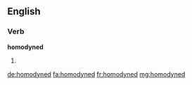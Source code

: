 ==English==

===Verb===
'''homodyned'''

# {{past of|homodyne}}

[[de:homodyned]]
[[fa:homodyned]]
[[fr:homodyned]]
[[mg:homodyned]]